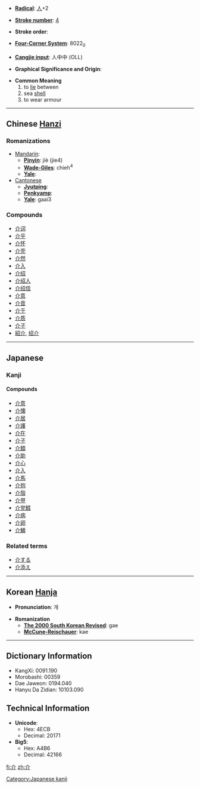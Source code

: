 * '''[[Wiktionary:Chinese radical index| Radical]]''': [[Wiktionary:Chinese radical index 人|人]]+2

* '''[[Wiktionary:Chinese total strokes index|Stroke number]]''': [[Wiktionary:Chinese total strokes index 4|4]]

* '''Stroke order''': 

* '''[[Wiktionary:Chinese four corner index|Four-Corner System]]''': 8022<sub>0</sub>

* '''[[Wiktionary:Chinese Cangjie index|Cangjie input]]''': 人中中 (OLL)

* '''Graphical Significance and Origin''': 

* '''Common Meaning'''
*# to [[lie]] between
*# sea [[shell]]
*# to wear armour
<!--*# [[forerunner]], [[herald]], [[harbinger]]-->

----

== Chinese [[Hanzi]] ==

===Romanizations===
* [[Mandarin]]:
** '''[[Pinyin]]''': jiè (jie4)
** '''[[Wade-Giles]]''': chieh<sup>4</sup>
** '''[[Yale]]''': 
*[[Cantonese]]
**'''[[Jyutping]]''':
**'''[[Penkyamp]]''': 
**'''[[Yale]]''': gaai3

===Compounds===
*[[介词]]
*[[介乎]]
*[[介怀]]
*[[介壳]]
*[[介然]]
*[[介入]]
*[[介绍]]
*[[介绍人]]
*[[介绍信]]
*[[介意]]
*[[介音]]
*[[介于]]
*[[介质]]
*[[介子]]
*[[紹介]], [[绍介]]


----

== Japanese ==
===Kanji===
{{kanji|[[かい]] ([[kai]])|[[たすける]] ([[tasukeru]]), [[すけ]] ([[suke]])}}
====Compounds====
*[[介意]]
*[[介懐]]
*[[介居]]
*[[介護]]
*[[介在]]
*[[介子]]
*[[介錯]]
*[[介助]]
*[[介心]]
*[[介入]]
*[[介馬]]
*[[介抱]]
*[[介殻]]
*[[介甲]]
*[[介党鱈]]
*[[介病]]
*[[介卵]]
*[[介鱗]]

===Related terms===
*[[介する]]
*[[介添え]]
 

----

== Korean [[Hanja]] ==

* '''Pronunciation''': 개

* '''Romanization'''
** '''[[The 2000 South Korean Revised Romanization|The 2000 South Korean Revised]]''': gae
** '''[[McCune-Reischauer]]''': kae

----

== Dictionary Information ==

* KangXi: 0091.190
* Morobashi: 00359
* Dae Jaweon: 0194.040
* Hanyu Da Zidian: 10103.090

== Technical Information ==

* '''Unicode''':
** Hex: 4ECB
** Decimal: 20171
* '''Big5''':
** Hex: A4B6
** Decimal: 42166

[[Category:Japanese kanji]]
[[fi:介]]
[[zh:介]]